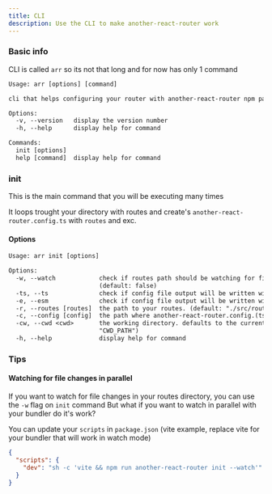 ```yaml
---
title: CLI
description: Use the CLI to make another-react-router work
---
```


### Basic info

CLI is called `arr` so its not that long and for now has only 1 command

```txt
Usage: arr [options] [command]

cli that helps configuring your router with another-react-router npm package

Options:
  -v, --version   display the version number
  -h, --help      display help for command

Commands:
  init [options]
  help [command]  display help for command
```

### init

This is the main command that you will be executing many times

It loops trought your directory with routes and create's `another-react-router.config.ts` with `routes` and exc.

#### Options

```txt
Usage: arr init [options]

Options:
  -w, --watch            check if routes path should be watching for file changes, and regenerate config if it is.
                         (default: false)
  -ts, --ts              check if config file output will be written with typescript rules. (default: true)
  -e, --esm              check if config file output will be written with esm rules. (default: false)
  -r, --routes [routes]  the path to your routes. (default: "./src/routes/")
  -c, --config [config]  the path where another-react-router.config.(ts/js) file will be initialized. (default: "./")
  -cw, --cwd <cwd>       the working directory. defaults to the current directory. (default:
                         "CWD_PATH")
  -h, --help             display help for command
```

### Tips

#### Watching for file changes in parallel

If you want to watch for file changes in your routes directory, you can use the `-w` flag on `init` command
But what if you want to watch in parallel with your bundler do it's work?

You can update your `scripts` in `package.json` (vite example, replace vite for your bundler that will work in watch mode)

```json
{
  "scripts": {
    "dev": "sh -c 'vite && npm run another-react-router init --watch'"
  }
}
```

